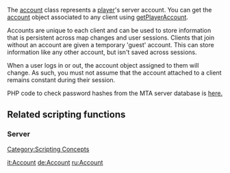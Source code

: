 The [[/account.md|account]] class represents a [[/player.md|player]]'s server account. You can get the [[/account.md|account]] object associated to any client using [[/getPlayerAccount.md|getPlayerAccount]].

Accounts are unique to each client and can be used to store information that is persistent across map changes and user sessions. Clients that join without an account are given a temporary 'guest' account. This can store information like any other account, but isn't saved across sessions.

When a user logs in or out, the account object assigned to them will change. As such, you must not assume that the account attached to a client remains constant during their session.

PHP code to check password hashes from the MTA server database is [[/Account_PHP.md|here.]]

==Related scripting functions==
===Server===
{{Account functions}}
[[/Category:Scripting Concepts.md|Category:Scripting Concepts]]

[[/it:Account.md|it:Account]]
[[/de:Account.md|de:Account]]
[[/ru:Account.md|ru:Account]]